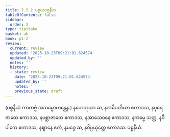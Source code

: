 ```yaml
---
title: 7.5.2 ပစ္စယပစ္စနီယ
tableOfContents: false
sidebar:
  order: 2
type: tipitaka
basket: ab
book: p1-2
review:
  current: review
  updated: '2025-10-23T09:21:01.624574'
  updated_by: ''
  notes: ''
  history:
  - state: review
    date: '2025-10-23T09:21:01.624574'
    updated_by: ''
    notes: ''
    previous_state: draft
---
```



<ReviewStatus review={frontmatter.review} showDetails={true} />

<HypothesisAnnotation frontmatter={frontmatter} />

<DynamicBreadcrumb />


<Paragraph number="263" type="center" book="p1-2">
(ပစ္စနီယံ ကာတဗ္ဗံ အသမ္မောဟန္တေန.)


</Paragraph>

<Division number="63" book="p1-2" e="ch" v="37" p="37">

<Paragraph number="264" book="p1-2">
နဟေတုယာ ဆ, နအဓိပတိယာ ဧကာဒသ, နပုရေဇာတေ ဧကာဒသ, နပစ္ဆာဇာတေ ဧကာဒသ, နအာသေဝနေ ဧကာဒသ, နကမ္မေ သတ္တ, နဝိပါကေ ဧကာဒသ, နဈာနေ ဧကံ, နမဂ္ဂေ ဆ, နဝိပ္ပယုတ္တေ ဧကာဒသ.

</Paragraph>
</Division>

<Paragraph number="265" type="center" book="p1-2">
ပစ္စနီယံ.
</Paragraph>